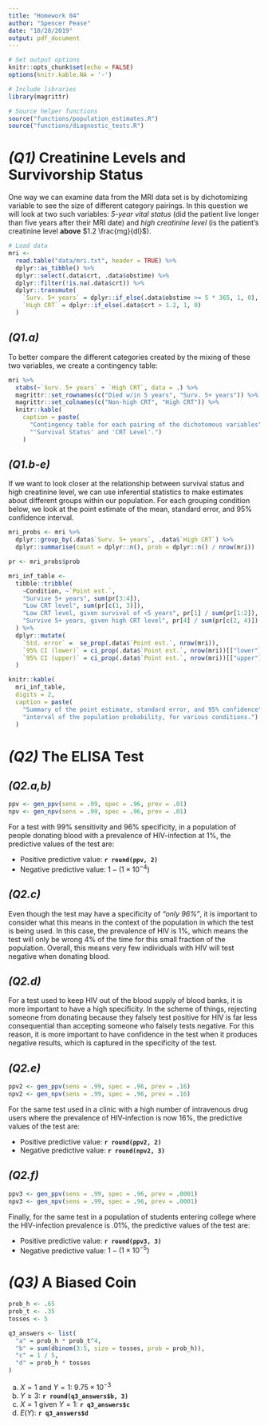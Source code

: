 ```yaml
---
title: "Homework 04"
author: "Spencer Pease"
date: "10/28/2019"
output: pdf_document
---
```


```r

# Set output options
knitr::opts_chunk$set(echo = FALSE)
options(knitr.kable.NA = '-')

# Include libraries
library(magrittr)

# Source helper functions
source("functions/population_estimates.R")
source("functions/diagnostic_tests.R")

```

# _(Q1)_ Creatinine Levels and Survivorship Status

One way we can examine data from the MRI data set is by dichotomizing variable
to see the size of different category pairings. In this question we will look at
two such variables: _5-year vital status_ (did the patient live longer than
five years after their MRI date) and _high creatinine level_ (is the patient's
creatinine level **above** $1.2 \frac{mg}{dl}$).

```r

# Load data
mri <-
  read.table("data/mri.txt", header = TRUE) %>%
  dplyr::as_tibble() %>%
  dplyr::select(.data$crt, .data$obstime) %>%
  dplyr::filter(!is.na(.data$crt)) %>%
  dplyr::transmute(
    `Surv. 5+ years` = dplyr::if_else(.data$obstime >= 5 * 365, 1, 0),
    `High CRT` = dplyr::if_else(.data$crt > 1.2, 1, 0)
  )

```


## _(Q1.a)_

To better compare the different categories created by the mixing of these two
variables, we create a contingency table:

```r

mri %>%
  xtabs(~`Surv. 5+ years` + `High CRT`, data = .) %>%
  magrittr::set_rownames(c("Died w/in 5 years", "Surv. 5+ years")) %>%
  magrittr::set_colnames(c("Non-high CRT", "High CRT")) %>%
  knitr::kable(
    caption = paste(
      "Contingency table for each pairing of the dichotomous variables",
      "'Survival Status' and 'CRT Level'.")
    )

```


## _(Q1.b-e)_

If we want to look closer at the relationship between survival status and
high creatinine level, we can use inferential statistics to make estimates about
different groups within our population. For each grouping condition below, we
look at the point estimate of the mean, standard error, and $95\%$ confidence
interval.

```r

mri_probs <- mri %>%
  dplyr::group_by(.data$`Surv. 5+ years`, .data$`High CRT`) %>%
  dplyr::summarise(count = dplyr::n(), prob = dplyr::n() / nrow(mri))

pr <- mri_probs$prob

mri_inf_table <-
  tibble::tribble(
    ~Condition, ~`Point est.`,
    "Survive 5+ years", sum(pr[3:4]),
    "Low CRT level", sum(pr[c(1, 3)]),
    "Low CRT level, given survival of <5 years", pr[1] / sum(pr[1:2]),
    "Survive 5+ years, given high CRT level", pr[4] / sum(pr[c(2, 4)])
  ) %>%
  dplyr::mutate(
    `Std. error` =  se_prop(.data$`Point est.`, nrow(mri)),
    `95% CI (lower)` = ci_prop(.data$`Point est.`, nrow(mri))[["lower"]],
    `95% CI (upper)` = ci_prop(.data$`Point est.`, nrow(mri))[["upper"]]
  )

knitr::kable(
  mri_inf_table,
  digits = 2,
  caption = paste(
    "Summary of the point estimate, standard error, and 95% confidence",
    "interval of the population probability, for various conditions.")
  )

```


# _(Q2)_ The ELISA Test

## _(Q2.a,b)_

```r

ppv <- gen_ppv(sens = .99, spec = .96, prev = .01)
npv <- gen_npv(sens = .99, spec = .96, prev = .01)

```

For a test with $99\%$ sensitivity and $96\%$ specificity, in a population of
people donating blood with a prevalence of HIV-infection at $1\%$, the 
predictive values of the test are:

 * Positive predictive value: **`r round(ppv, 2)`**
 * Negative predictive value: $1 - (1 \times 10^{-4})$


## _(Q2.c)_

Even though the test may have a specificity of _"only $96\%$"_, it is important
to consider what this means in the context of the population in which the test
is being used. In this case, the prevalence of HIV is $1\%$, which means the
test will only be wrong $4\%$ of the time for this small fraction of the
population. Overall, this means very few individuals with HIV will test negative
when donating blood.


## _(Q2.d)_

For a test used to keep HIV out of the blood supply of blood banks, it is more
important to have a high specificity. In the scheme of things, rejecting someone
from donating because they falsely test positive for HIV is far less 
consequential than accepting someone who falsely tests negative. For this reason,
it is more important to have confidence in the test when it produces negative
results, which is captured in the specificity of the test.


## _(Q2.e)_

```r

ppv2 <- gen_ppv(sens = .99, spec = .96, prev = .16)
npv2 <- gen_npv(sens = .99, spec = .96, prev = .16)

```

For the same test used in a clinic with a high number of intravenous drug users 
where the prevalence of HIV-infection is now $16\%$, the predictive values of 
the test are:

 * Positive predictive value: **`r round(ppv2, 2)`**
 * Negative predictive value: **`r round(npv2, 3)`**


## _(Q2.f)_

```r

ppv3 <- gen_ppv(sens = .99, spec = .96, prev = .0001)
npv3 <- gen_npv(sens = .99, spec = .96, prev = .0001)

```

Finally, for the same test in a population of students entering college where 
the HIV-infection prevalence is $.01\%$, the predictive values of the test are:

 * Positive predictive value: **`r round(ppv3, 3)`**
 * Negative predictive value: $1 - (1 \times 10^{-5})$


# _(Q3)_ A Biased Coin

```r

prob_h <- .65
prob_t <- .35
tosses <- 5

q3_answers <- list(
  "a" = prob_h * prob_t^4,
  "b" = sum(dbinom(3:5, size = tosses, prob = prob_h)),
  "c" = 1 / 5,
  "d" = prob_h * tosses
)

```

 a) $X=1$ and $Y=1$: $9.75 \times 10^{-3}$
 b) $Y \geq 3$: **`r round(q3_answers$b, 3)`**
 c) $X=1$ given $Y=1$: **`r q3_answers$c`**
 d) $E(Y)$: **`r q3_answers$d`**
